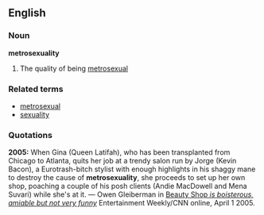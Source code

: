 ==English==

===Noun===
'''metrosexuality'''

# The quality of being [[metrosexual]]

===Related terms===
*[[metrosexual]]
*[[sexuality]]

===Quotations===

'''2005:''' When Gina (Queen Latifah), who has been transplanted from Chicago to Atlanta, quits her job at a trendy salon run by Jorge (Kevin Bacon), a Eurotrash-bitch stylist with enough highlights in his shaggy mane to destroy the cause of '''metrosexuality''', she proceeds to set up her own shop, poaching a couple of his posh clients (Andie MacDowell and Mena Suvari) while she's at it. &mdash; Owen Gleiberman in [http://www.cnn.com/2005/SHOWBIZ/Movies/04/01/ew.mov.beauty/index.html Beauty Shop ''is boisterous, amiable but not very funny''] Entertainment Weekly/CNN online, April 1 2005.